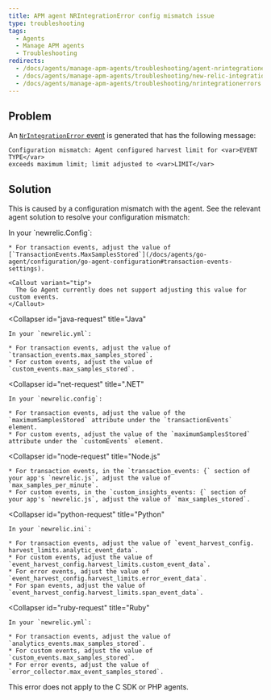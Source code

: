 ```yaml
---
title: APM agent NRIntegrationError config mismatch issue
type: troubleshooting
tags:
  - Agents
  - Manage APM agents
  - Troubleshooting
redirects:
  - /docs/agents/manage-apm-agents/troubleshooting/agent-nrintegrationerrors-appear-insights
  - /docs/agents/manage-apm-agents/troubleshooting/new-relic-integration-errors
  - /docs/agents/manage-apm-agents/troubleshooting/nrintegrationerrors
---
```


## Problem

An [`NrIntegrationError` event](/docs/telemetry-data-platform/manage-data/nrintegrationerror) is generated that has the following message:

```
Configuration mismatch: Agent configured harvest limit for <var>EVENT TYPE</var> 
exceeds maximum limit; limit adjusted to <var>LIMIT</var>
```

## Solution

This is caused by a configuration mismatch with the agent. See the relevant agent solution to resolve your configuration mismatch:

<CollapserGroup>
  <Collapser
    id="go-request"
    title="Go"
  >
    In your `newrelic.Config`:

    * For transaction events, adjust the value of [`TransactionEvents.MaxSamplesStored`](/docs/agents/go-agent/configuration/go-agent-configuration#transaction-events-settings).

    <Callout variant="tip">
      The Go Agent currently does not support adjusting this value for custom events.
    </Callout>
  </Collapser>

  <Collapser
    id="java-request"
    title="Java"
  >
    In your `newrelic.yml`:

    * For transaction events, adjust the value of `transaction_events.max_samples_stored`.
    * For custom events, adjust the value of `custom_events.max_samples_stored`.
  </Collapser>

  <Collapser
    id="net-request"
    title=".NET"
  >
    In your `newrelic.config`:

    * For transaction events, adjust the value of the `maximumSamplesStored` attribute under the `transactionEvents` element.
    * For custom events, adjust the value of the `maximumSamplesStored` attribute under the `customEvents` element.
  </Collapser>

  <Collapser
    id="node-request"
    title="Node.js"
  >
    * For transaction events, in the `transaction_events: {` section of your app's `newrelic.js`, adjust the value of `max_samples_per_minute`.
    * For custom events, in the `custom_insights_events: {` section of your app's `newrelic.js`, adjust the value of `max_samples_stored`.
  </Collapser>

  <Collapser
    id="python-request"
    title="Python"
  >
    In your `newrelic.ini`:

    * For transaction events, adjust the value of `event_harvest_config. harvest_limits.analytic_event_data`.
    * For custom events, adjust the value of `event_harvest_config.harvest_limits.custom_event_data`.
    * For error events, adjust the value of `event_harvest_config.harvest_limits.error_event_data`.
    * For span events, adjust the value of `event_harvest_config.harvest_limits.span_event_data`.
  </Collapser>

  <Collapser
    id="ruby-request"
    title="Ruby"
  >
    In your `newrelic.yml`:

    * For transaction events, adjust the value of `analytics_events.max_samples_stored`.
    * For custom events, adjust the value of `custom_events.max_samples_stored`.
    * For error events, adjust the value of `error_collector.max_event_samples_stored`.
  </Collapser>
</CollapserGroup>

<Callout variant="tip">
  This error does not apply to the C SDK or PHP agents.
</Callout>
